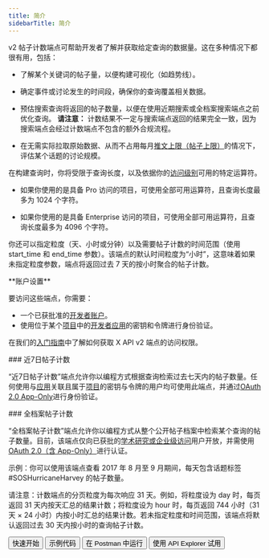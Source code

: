```yaml
---
title: 简介
sidebarTitle: 简介
---
```



v2 帖子计数端点可帮助开发者了解并获取给定查询的数据量。这在多种情况下都很有用，包括：

- 了解某个关键词的帖子量，以便构建可视化（如趋势线）。

- 确定事件或讨论发生的时间段，确保你的查询覆盖相关数据。

- 预估搜索查询将返回的帖子数量，以便在使用近期搜索或全档案搜索端点之前优化查询。
  **请注意：** 计数结果不一定与搜索端点返回的结果完全一致，因为搜索端点会经过计数端点不包含的额外合规流程。

- 在无需实际拉取原始数据、从而不占用每月[推文上限（帖子上限）](/zh/x-api/fundamentals/post-cap)的情况下，评估某个话题的讨论规模。

在构建查询时，你将受限于查询长度，以及依据你的[访问级别](/zh/x-api/getting-started/about-x-api)可用的特定运算符。

- 如果你使用的是具备 Pro 访问的项目，可使用全部可用运算符，且查询长度最多为 1024 个字符。

- 如果你使用的是具备 Enterprise 访问的项目，可使用全部可用运算符，且查询长度最多为 4096 个字符。

你还可以指定粒度（天、小时或分钟）以及需要帖子计数的时间范围（使用 start\_time 和 end\_time 参数）。该端点的默认时间粒度为“小时”，这意味着如果未指定粒度参数，端点将返回过去 7 天的按小时聚合的帖子计数。

<Note>
  **账户设置**

  要访问这些端点，你需要：

  - 一个已获批准的[开发者账户](https://developer.x.com/en/portal/petition/essential/basic-info)。
  - 使用位于某个[项目](/zh/resources/fundamentals/projects)中的[开发者应用](/zh/resources/fundamentals/developer-apps)的密钥和令牌进行身份验证。

  在我们的[入门指南](/zh/x-api/getting-started/getting-access)中了解如何获取 X API v2 端点的访问权限。
</Note>

<div id="recent-post-counts">
  ### 近7日帖子计数
</div>

“近7日帖子计数”端点允许你以编程方式根据查询检索过去七天内的帖子数量。任何使用与[应用](/zh/resources/fundamentals/developer-apps)关联且属于[项目](/zh/resources/fundamentals/projects)的密钥与令牌的用户均可使用此端点，并通过[OAuth 2.0 App-Only](/zh/resources/fundamentals/authentication#bearer-token-also-known-as-app-only)进行身份验证。

<div id="full-archive-post-counts">
  ### 全档案帖子计数
</div>

“全档案帖子计数”端点允许你以编程方式从整个公开帖子档案中检索某个查询的帖子数量。目前，该端点仅向已获批的[学术研究或企业级访问](/zh/x-api/getting-started/about-x-api)用户开放，并需使用 [OAuth 2.0（含 App-Only）](/zh/resources/fundamentals/authentication#bearer-token-also-known-as-app-only)进行认证。

示例：你可以使用该端点查看 2017 年 8 月至 9 月期间，每天包含话题标签 #SOSHurricaneHarvey 的帖子数量。

请注意：计数端点的分页粒度为每次响应 31 天。例如，将粒度设为 day 时，每页返回 31 天内按天汇总的结果计数；将粒度设为 hour 时，每页返回 744 小时（31 天 × 24 小时）内按小时汇总的结果计数。若未指定粒度和时间范围，该端点将默认返回过去 30 天内按小时的查询帖子计数。

<div className="flex space-x-4">
  <Button href="/zh/x-api/posts/search/quickstart/full-archive-search">
    快速开始
  </Button>

  <Button href="https://github.com/xdevplatform/Twitter-API-v2-sample-code">
    示例代码
  </Button>

  <Button href="https://app.getpostman.com/run-collection/9956214-784efcda-ed4c-4491-a4c0-a26470a67400">
    在 Postman 中运行
  </Button>

  <Button href="https://developer.x.com/apitools/api?endpoint=/2/tweets/search/recent&method=get">
    使用 API Explorer 试用
  </Button>
</div>